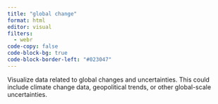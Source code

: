 ```yaml
---
title: "global change"
format: html
editor: visual
filters:
  - webr
code-copy: false
code-block-bg: true
code-block-border-left: "#023047"
---
```


Visualize data related to global changes and uncertainties. This could include climate change data, geopolitical trends, or other global-scale uncertainties.
